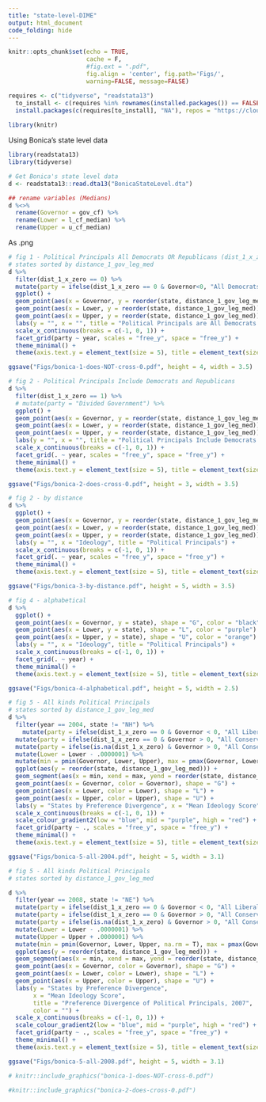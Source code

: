 ```yaml
---
title: "state-level-DIME"
output: html_document
code_folding: hide
---
```


```r
knitr::opts_chunk$set(echo = TRUE, 
                      cache = F,
                      #fig.ext = ".pdf",
                      fig.align = 'center', fig.path='Figs/',
                      warning=FALSE, message=FALSE)

requires <- c("tidyverse", "readstata13")
  to_install <- c(requires %in% rownames(installed.packages()) == FALSE)
  install.packages(c(requires[to_install], "NA"), repos = "https://cloud.r-project.org/")
  
library(knitr)
```

Using Bonica's state level data
```r
library(readstata13)
library(tidyverse)

# Get Bonica's state level data
d <- readstata13::read.dta13("BonicaStateLevel.dta")

## rename variables (Medians)
d %<>%
  rename(Governor = gov_cf) %>% 
  rename(Lower = l_cf_median) %>% 
  rename(Upper = u_cf_median)
```

As .png
```r
# fig 1 - Political Principals All Democrats OR Republicans (dist_1_x_zero == 0)
# states sorted by distance_1_gov_leg_med
d %>% 
  filter(dist_1_x_zero == 0) %>% 
  mutate(party = ifelse(dist_1_x_zero == 0 & Governor<0, "All Democrats", "All Republicans")) %>% 
  ggplot() +
  geom_point(aes(x = Governor, y = reorder(state, distance_1_gov_leg_med)), shape = "G", color = "black") + 
  geom_point(aes(x = Lower, y = reorder(state, distance_1_gov_leg_med)), shape = "L", color = "purple") + 
  geom_point(aes(x = Upper, y = reorder(state, distance_1_gov_leg_med)), shape = "U", color = "orange") + 
  labs(y = "", x = "", title = "Political Principals are All Democrats OR Republicans") + 
  scale_x_continuous(breaks = c(-1, 0, 1)) + 
  facet_grid(party ~ year, scales = "free_y", space = "free_y") + 
  theme_minimal() + 
  theme(axis.text.y = element_text(size = 5), title = element_text(size = 7)) 

ggsave("Figs/bonica-1-does-NOT-cross-0.pdf", height = 4, width = 3.5)
```

```r
# fig 2 - Political Principals Include Democrats and Republicans
d %>% 
  filter(dist_1_x_zero == 1) %>% 
  # mutate(party = "Divided Government") %>% 
  ggplot() +
  geom_point(aes(x = Governor, y = reorder(state, distance_1_gov_leg_med)), shape = "G", color = "black") + 
  geom_point(aes(x = Lower, y = reorder(state, distance_1_gov_leg_med)), shape = "L", color = "purple") + 
  geom_point(aes(x = Upper, y = reorder(state, distance_1_gov_leg_med)), shape = "U", color = "orange") + 
  labs(y = "", x = "", title = "Political Principals Include Democrats & Republicans") + 
  scale_x_continuous(breaks = c(-1, 0, 1)) + 
  facet_grid(. ~ year, scales = "free_y", space = "free_y") + 
  theme_minimal() + 
  theme(axis.text.y = element_text(size = 5), title = element_text(size = 7)) 

ggsave("Figs/bonica-2-does-cross-0.pdf", height = 3, width = 3.5)
```

```r
# fig 2 - by distance
d %>% 
  ggplot() +
  geom_point(aes(x = Governor, y = reorder(state, distance_1_gov_leg_med)), shape = "G", color = "black") + 
  geom_point(aes(x = Lower, y = reorder(state, distance_1_gov_leg_med)), shape = "L", color = "purple") + 
  geom_point(aes(x = Upper, y = reorder(state, distance_1_gov_leg_med)), shape = "U", color = "orange") + 
  labs(y = "", x = "Ideology", title = "Political Principals") + 
  scale_x_continuous(breaks = c(-1, 0, 1)) + 
  facet_grid(. ~ year, scales = "free_y", space = "free_y") + 
  theme_minimal() + 
  theme(axis.text.y = element_text(size = 5), title = element_text(size = 7)) 

ggsave("Figs/bonica-3-by-distance.pdf", height = 5, width = 3.5)
```


```r
# fig 4 - alphabetical
d %>% 
  ggplot() +
  geom_point(aes(x = Governor, y = state), shape = "G", color = "black") + 
  geom_point(aes(x = Lower, y = state), shape = "L", color = "purple") + 
  geom_point(aes(x = Upper, y = state), shape = "U", color = "orange") + 
  labs(y = "", x = "Ideology", title = "Political Principals") + 
  scale_x_continuous(breaks = c(-1, 0, 1)) + 
  facet_grid(. ~ year) + 
  theme_minimal() + 
  theme(axis.text.y = element_text(size = 5), title = element_text(size = 7)) 

ggsave("Figs/bonica-4-alphabetical.pdf", height = 5, width = 2.5)
```
```r
# fig 5 - All kinds Political Principals
# states sorted by distance_1_gov_leg_med
d %>% 
  filter(year == 2004, state != "NH") %>%
    mutate(party = ifelse(dist_1_x_zero == 0 & Governor < 0, "All Liberal", "Divided Government")) %>% 
  mutate(party = ifelse(dist_1_x_zero == 0 & Governor > 0, "All Conservative", party)) %>%
  mutate(party = ifelse(is.na(dist_1_x_zero) & Governor > 0, "All Conservative", party)) %>%
  mutate(Lower = Lower - .0000001) %>% 
  mutate(min = pmin(Governor, Lower, Upper), max = pmax(Governor, Lower, Upper) ) %>% 
  ggplot(aes(y = reorder(state, distance_1_gov_leg_med))) +
  geom_segment(aes(x = min, xend = max, yend = reorder(state, distance_1_gov_leg_med)), color = "grey", size = 2.1, lineend = "round") + 
  geom_point(aes(x = Governor, color = Governor), shape = "G") + 
  geom_point(aes(x = Lower, color = Lower), shape = "L") + 
  geom_point(aes(x = Upper, color = Upper), shape = "U") + 
  labs(y = "States by Preference Divergence", x = "Mean Ideology Score", title = "Preference Divergence of Political Principals, 2003", color = "") +
  scale_x_continuous(breaks = c(-1, 0, 1)) + 
  scale_colour_gradient2(low = "blue", mid = "purple", high = "red") +
  facet_grid(party ~ ., scales = "free_y", space = "free_y") + 
  theme_minimal() + 
  theme(axis.text.y = element_text(size = 5), title = element_text(size = 7), legend.position = "none") 

ggsave("Figs/bonica-5-all-2004.pdf", height = 5, width = 3.1)
```
```r
# fig 5 - All kinds Political Principals
# states sorted by distance_1_gov_leg_med

d %>% 
  filter(year == 2008, state != "NE") %>%
  mutate(party = ifelse(dist_1_x_zero == 0 & Governor < 0, "All Liberal", "Divided Government")) %>% 
  mutate(party = ifelse(dist_1_x_zero == 0 & Governor > 0, "All Conservative", party)) %>%
  mutate(party = ifelse(is.na(dist_1_x_zero) & Governor > 0, "All Conservative", party)) %>%
  mutate(Lower = Lower - .0000001) %>% 
  mutate(Upper = Upper + .0000001) %>% 
  mutate(min = pmin(Governor, Lower, Upper, na.rm = T), max = pmax(Governor, Lower, Upper, na.rm = T) ) %>% 
  ggplot(aes(y = reorder(state, distance_1_gov_leg_med))) +
  geom_segment(aes(x = min, xend = max, yend = reorder(state, distance_1_gov_leg_med)), color = "grey", size = 2.1, lineend = "round") + 
  geom_point(aes(x = Governor, color = Governor), shape = "G") + 
  geom_point(aes(x = Lower, color = Lower), shape = "L") + 
  geom_point(aes(x = Upper, color = Upper), shape = "U") + 
  labs(y = "States by Preference Divergence", 
       x = "Mean Ideology Score", 
       title = "Preference Divergence of Political Principals, 2007", 
       color = "") +
  scale_x_continuous(breaks = c(-1, 0, 1)) + 
  scale_colour_gradient2(low = "blue", mid = "purple", high = "red") +
  facet_grid(party ~ ., scales = "free_y", space = "free_y") + 
  theme_minimal() + 
  theme(axis.text.y = element_text(size = 5), title = element_text(size = 7), legend.position = "none") 

ggsave("Figs/bonica-5-all-2008.pdf", height = 5, width = 3.1)
```


```r
# knitr::include_graphics("bonica-1-does-NOT-cross-0.pdf")
```

```r
#knitr::include_graphics("bonica-2-does-cross-0.pdf")

```